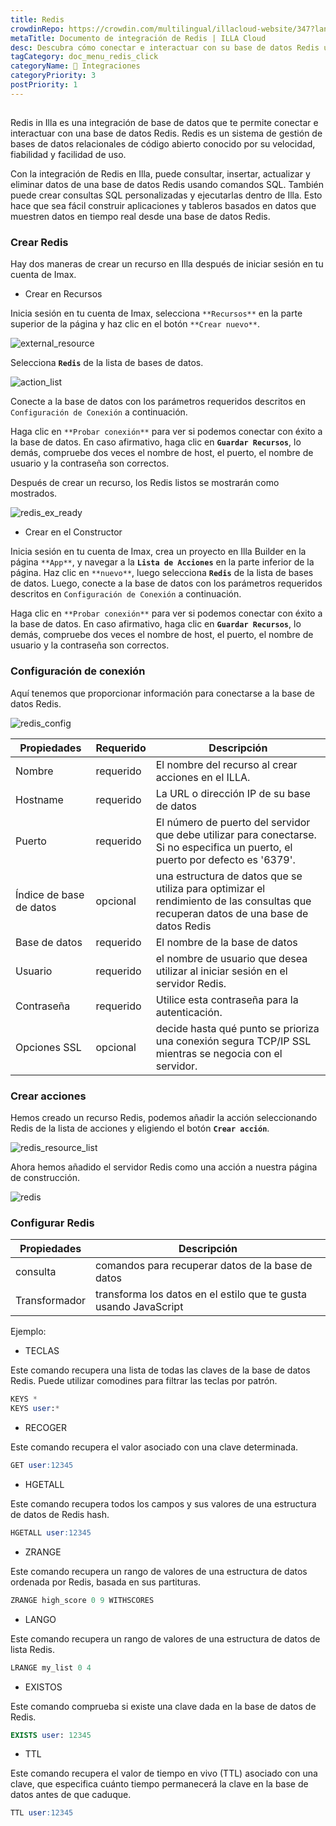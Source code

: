 ```yaml
---
title: Redis
crowdinRepo: https://crowdin.com/multilingual/illacloud-website/347?languages=es&filter=basic&value=0
metaTitle: Documento de integración de Redis | ILLA Cloud
desc: Descubra cómo conectar e interactuar con su base de datos Redis usando la función de integración de base de datos de ILLA Cloud. Echa un vistazo a esta guía para más detalles.
tagCategory: doc_menu_redis_click
categoryName: 🔨 Integraciones
categoryPriority: 3
postPriority: 1
---
```


## <h2 hidden>¿Qué es Redis?</h2>

Redis in Illa es una integración de base de datos que te permite conectar e interactuar con una base de datos Redis. Redis es un sistema de gestión de bases de datos relacionales de código abierto conocido por su velocidad, fiabilidad y facilidad de uso.

Con la integración de Redis en Illa, puede consultar, insertar, actualizar y eliminar datos de una base de datos Redis usando comandos SQL. También puede crear consultas SQL personalizadas y ejecutarlas dentro de Illa. Esto hace que sea fácil construir aplicaciones y tableros basados en datos que muestren datos en tiempo real desde una base de datos Redis.

### Crear Redis

Hay dos maneras de crear un recurso en Illa después de iniciar sesión en tu cuenta de Imax.

-   Crear en Recursos

Inicia sesión en tu cuenta de Imax, selecciona `**Recursos**` en la parte superior de la página y haz clic en el botón `**Crear nuevo**`.

![external_resource](https://cdn.illacloud.com/official-website/img/docs/external_resource.png)

Selecciona **`Redis`** de la lista de bases de datos.

![action_list](https://cdn.illacloud.com/official-website/img/docs/action_list.png)

Conecte a la base de datos con los parámetros requeridos descritos en `Configuración de Conexión` a continuación.

Haga clic en `**Probar conexión**` para ver si podemos conectar con éxito a la base de datos. En caso afirmativo, haga clic en **`Guardar Recursos`**, lo demás, compruebe dos veces el nombre de host, el puerto, el nombre de usuario y la contraseña son correctos.

Después de crear un recurso, los Redis listos se mostrarán como mostrados.

![redis_ex_ready](https://cdn.illacloud.com/official-website/img/docs/redis_ex_ready.png)

-   Crear en el Constructor

Inicia sesión en tu cuenta de Imax, crea un proyecto en Illa Builder en la página `**App**`, y navegar a la **`Lista de Acciones`** en la parte inferior de la página. Haz clic en `**nuevo**`, luego selecciona **`Redis`** de la lista de bases de datos. Luego, conecte a la base de datos con los parámetros requeridos descritos en `Configuración de Conexión` a continuación.

Haga clic en `**Probar conexión**` para ver si podemos conectar con éxito a la base de datos. En caso afirmativo, haga clic en **`Guardar Recursos`**, lo demás, compruebe dos veces el nombre de host, el puerto, el nombre de usuario y la contraseña son correctos.

### Configuración de conexión

Aquí tenemos que proporcionar información para conectarse a la base de datos Redis.

![redis_config](https://cdn.illacloud.com/official-website/img/docs/redis_config.png)

| Propiedades             | Requerido | Descripción                                                                                                                                   |
| ----------------------- | --------- | --------------------------------------------------------------------------------------------------------------------------------------------- |
| Nombre                  | requerido | El nombre del recurso al crear acciones en el ILLA.                                                                                           |
| Hostname                | requerido | La URL o dirección IP de su base de datos                                                                                                     |
| Puerto                  | requerido | El número de puerto del servidor que debe utilizar para conectarse. Si no especifica un puerto, el puerto por defecto es '6379'.              |
| Índice de base de datos | opcional  | una estructura de datos que se utiliza para optimizar el rendimiento de las consultas que recuperan datos de una base de datos Redis          |
| Base de datos           | requerido | El nombre de la base de datos                                                                                                                 |
| Usuario                 | requerido | el nombre de usuario que desea utilizar al iniciar sesión en el servidor Redis.                                                               |
| Contraseña              | requerido | Utilice esta contraseña para la autenticación.                                                                                                |
| Opciones SSL            | opcional  | decide hasta qué punto se prioriza una conexión segura TCP/IP SSL mientras se negocia con el servidor.                                        |

### Crear acciones

Hemos creado un recurso Redis, podemos añadir la acción seleccionando Redis de la lista de acciones y eligiendo el botón **`Crear acción`**.

![redis_resource_list](https://cdn.illacloud.com/official-website/img/docs/redis_resource_list.png)

Ahora hemos añadido el servidor Redis como una acción a nuestra página de construcción.

![redis](https://cdn.illacloud.com/official-website/img/docs/redis.png)

### Configurar Redis

| Propiedades    | Descripción                                                          |
| -------------- | -------------------------------------------------------------------- |
| consulta       | comandos para recuperar datos de la base de datos                    |
| Transformador  | transforma los datos en el estilo que te gusta usando JavaScript     |

Ejemplo:

-   TECLAS

Este comando recupera una lista de todas las claves de la base de datos Redis. Puede utilizar comodines para filtrar las teclas por patrón.

```sql
KEYS *
KEYS user:*
```

-   RECOGER

Este comando recupera el valor asociado con una clave determinada.

```sql
GET user:12345
```

-   HGETALL

Este comando recupera todos los campos y sus valores de una estructura de datos de Redis hash.

```sql
HGETALL user:12345
```

-   ZRANGE

Este comando recupera un rango de valores de una estructura de datos ordenada por Redis, basada en sus partituras.

```sql
ZRANGE high_score 0 9 WITHSCORES
```

-   LANGO

Este comando recupera un rango de valores de una estructura de datos de lista Redis.

```sql
LRANGE my_list 0 4
```

-   EXISTOS

Este comando comprueba si existe una clave dada en la base de datos de Redis.

```sql
EXISTS user: 12345
```

-   TTL

Este comando recupera el valor de tiempo en vivo (TTL) asociado con una clave, que especifica cuánto tiempo permanecerá la clave en la base de datos antes de que caduque.

```sql
TTL user:12345
```
